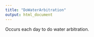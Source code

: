 ```yaml
---
title: "DoWaterArbitration"
output: html_document
---
```



Occurs each day to do water arbitration.
